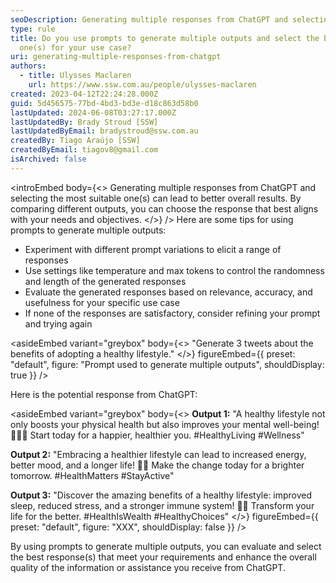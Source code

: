 ```yaml
---
seoDescription: Generating multiple responses from ChatGPT and selecting the most suitable one(s) can lead to better overall results. By comparing different outputs, you can choose the response that best aligns with your needs and objectives.
type: rule
title: Do you use prompts to generate multiple outputs and select the best
  one(s) for your use case?
uri: generating-multiple-responses-from-chatgpt
authors:
  - title: Ulysses Maclaren
    url: https://www.ssw.com.au/people/ulysses-maclaren
created: 2023-04-12T22:24:28.000Z
guid: 5d456575-77bd-4bd3-bd3e-d18c863d58b0
lastUpdated: 2024-06-08T03:27:17.000Z
lastUpdatedBy: Brady Stroud [SSW]
lastUpdatedByEmail: bradystroud@ssw.com.au
createdBy: Tiago Araújo [SSW]
createdByEmail: tiagov8@gmail.com
isArchived: false
---
```


<introEmbed
  body={<>
Generating multiple responses from ChatGPT and selecting the most suitable one(s) can lead to better overall results. By comparing different outputs, you can choose the response that best aligns with your needs and objectives.
  </>}
/>
Here are some tips for using prompts to generate multiple outputs:

- Experiment with different prompt variations to elicit a range of responses
- Use settings like temperature and max tokens to control the randomness and length of the generated responses
- Evaluate the generated responses based on relevance, accuracy, and usefulness for your specific use case
- If none of the responses are satisfactory, consider refining your prompt and trying again


<asideEmbed
  variant="greybox"
  body={<>
    "Generate 3 tweets about the benefits of adopting a healthy lifestyle."
  </>}
  figureEmbed={{
    preset: "default",
    figure: "Prompt used to generate multiple outputs",
    shouldDisplay: true
  }}
/>


Here is the potential response from ChatGPT:


<asideEmbed
  variant="greybox"
  body={<>
    **Output 1:** "A healthy lifestyle not only boosts your physical health but also improves your mental well-being! 🏃‍♂️🧠 Start today for a happier, healthier you. #HealthyLiving #Wellness"

**Output 2:** "Embracing a healthier lifestyle can lead to increased energy, better mood, and a longer life! 💪🌱 Make the change today for a brighter tomorrow. #HealthMatters #StayActive"

**Output 3:** "Discover the amazing benefits of a healthy lifestyle: improved sleep, reduced stress, and a stronger immune system! 🥗💤 Transform your life for the better. #HealthIsWealth #HealthyChoices"
  </>}
  figureEmbed={{
    preset: "default",
    figure: "XXX",
    shouldDisplay: false
  }}
/>


By using prompts to generate multiple outputs, you can evaluate and select the best response(s) that meet your requirements and enhance the overall quality of the information or assistance you receive from ChatGPT.
